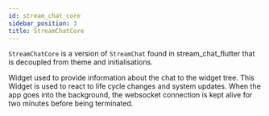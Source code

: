 ```yaml
---
id: stream_chat_core
sidebar_position: 3
title: StreamChatCore
---
```


`StreamChatCore` is a version of `StreamChat` found in stream_chat_flutter that is decoupled from 
theme and initialisations.

Widget used to provide information about the chat to the widget tree.
This Widget is used to react to life cycle changes and system updates.
When the app goes into the background, the websocket connection is kept
alive for two minutes before being terminated.